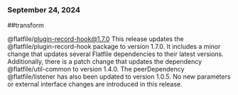 ### September 24, 2024
##transform

@flatfile/plugin-record-hook@1.7.0
This release updates the @flatfile/plugin-record-hook package to version 1.7.0. It includes a minor change that updates several Flatfile dependencies to their latest versions. Additionally, there is a patch change that updates the dependency @flatfile/util-common to version 1.4.0. The peerDependency @flatfile/listener has also been updated to version 1.0.5. No new parameters or external interface changes are introduced in this release.